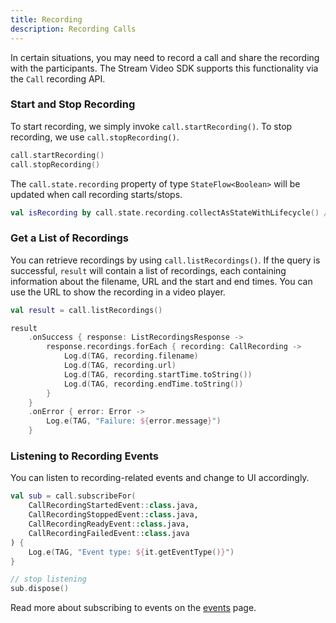 ```yaml
---
title: Recording
description: Recording Calls
---
```


In certain situations, you may need to record a call and share the recording with the participants. The Stream Video SDK supports this functionality via the `Call` recording API.

### Start and Stop Recording

To start recording, we simply invoke `call.startRecording()`. To stop recording, we use `call.stopRecording()`.

```kotlin
call.startRecording()
call.stopRecording()
```

The `call.state.recording` property of type `StateFlow<Boolean>` will be updated when call recording starts/stops.

```kotlin
val isRecording by call.state.recording.collectAsStateWithLifecycle() // Use to update the UI
```

### Get a List of Recordings

You can retrieve recordings by using `call.listRecordings()`. If the query is successful, `result` will contain a list of recordings, each containing information about the filename, URL and the start and end times. You can use the URL to show the recording in a video player.

```kotlin
val result = call.listRecordings()

result
    .onSuccess { response: ListRecordingsResponse ->
        response.recordings.forEach { recording: CallRecording ->
            Log.d(TAG, recording.filename)
            Log.d(TAG, recording.url)
            Log.d(TAG, recording.startTime.toString())
            Log.d(TAG, recording.endTime.toString())
        }
    }
    .onError { error: Error ->
        Log.e(TAG, "Failure: ${error.message}")
    }
```

### Listening to Recording Events

You can listen to recording-related events and change to UI accordingly.

```kotlin
val sub = call.subscribeFor(
    CallRecordingStartedEvent::class.java,
    CallRecordingStoppedEvent::class.java,
    CallRecordingReadyEvent::class.java,
    CallRecordingFailedEvent::class.java
) {
    Log.e(TAG, "Event type: ${it.getEventType()}")
}

// stop listening
sub.dispose()
```

Read more about subscribing to events on the [events](08-events.mdx) page.